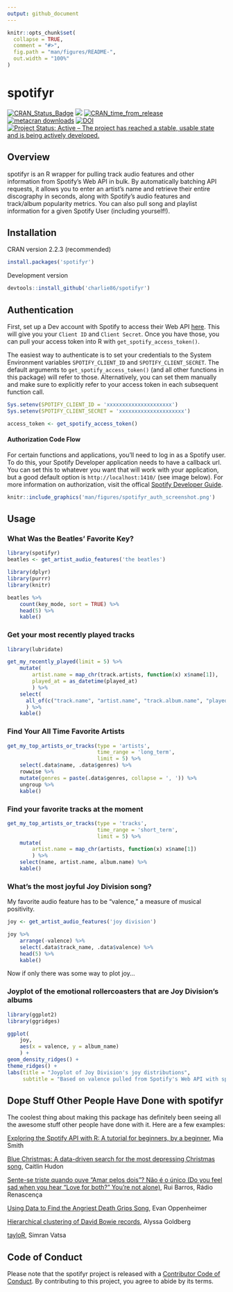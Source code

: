 ```yaml
---
output: github_document
---
```


<!-- README.md is generated from README.Rmd. Please edit that file -->

```r
knitr::opts_chunk$set(
  collapse = TRUE,
  comment = "#>",
  fig.path = "man/figures/README-",
  out.width = "100%"
)
```

# spotifyr

<!-- badges: start -->
[![CRAN_Status_Badge](http://www.r-pkg.org/badges/version/spotifyr?color=brightgreen)](https://cran.r-project.org/package=spotifyr)
![](http://cranlogs.r-pkg.org/badges/spotifyr?color=brightgreen)
[![CRAN_time_from_release](https://www.r-pkg.org/badges/ago/spotifyr)](https://cran.r-project.org/package=spotifyr)
[![metacran downloads](https://cranlogs.r-pkg.org/badges/spotifyr)](https://cran.r-project.org/package=spotifyr)
[![DOI](https://zenodo.org/badge/DOI/10.5281/zenodo.5638489.svg)](https://doi.org/10.5281/zenodo.5638489)
[![Project Status: Active – The project has reached a stable, usable state and is being actively developed.](https://www.repostatus.org/badges/latest/active.svg)](https://www.repostatus.org/#active)

<!-- badges: end -->
 
## Overview

spotifyr is an R wrapper for pulling track audio features and other information from Spotify's Web API in bulk. By automatically batching API requests, it allows you to enter an artist's name and retrieve their entire discography in seconds, along with Spotify's audio features and track/album popularity metrics. You can also pull song and playlist information for a given Spotify User (including yourself!).

## Installation

CRAN version 2.2.3 (recommended)

```r
install.packages('spotifyr')
```

Development version

```r
devtools::install_github('charlie86/spotifyr')
```

## Authentication

First, set up a Dev account with Spotify to access their Web API [here](https://developer.spotify.com/my-applications/#!/applications). This will give you your `Client ID` and `Client Secret`. Once you have those, you can pull your access token into R with `get_spotify_access_token()`. 

The easiest way to authenticate is to set your credentials to the System Environment variables `SPOTIFY_CLIENT_ID` and `SPOTIFY_CLIENT_SECRET`. The default arguments to `get_spotify_access_token()` (and all other functions in this package) will refer to those. Alternatively, you can set them manually and make sure to explicitly refer to your access token in each subsequent function call.

```r
Sys.setenv(SPOTIFY_CLIENT_ID = 'xxxxxxxxxxxxxxxxxxxxx')
Sys.setenv(SPOTIFY_CLIENT_SECRET = 'xxxxxxxxxxxxxxxxxxxxx')

access_token <- get_spotify_access_token()
```

#### Authorization Code Flow

For certain functions and applications, you'll need to log in as a Spotify user. To do this, your Spotify Developer application needs to have a callback url. You can set this to whatever you want that will work with your application, but a good default option is `http://localhost:1410/` (see image below). For more information on authorization, visit the offical [Spotify Developer Guide](https://developer.spotify.com/documentation/general/guides/authorization-guide/).


```r
knitr::include_graphics('man/figures/spotifyr_auth_screenshot.png')
```


## Usage

### What Was the Beatles' Favorite Key?

```r
library(spotifyr)
beatles <- get_artist_audio_features('the beatles')
```

```r
library(dplyr)
library(purrr)
library(knitr)

beatles %>% 
    count(key_mode, sort = TRUE) %>% 
    head(5) %>% 
    kable()
```

### Get your most recently played tracks

```r
library(lubridate)

get_my_recently_played(limit = 5) %>% 
    mutate(
        artist.name = map_chr(track.artists, function(x) x$name[1]),
        played_at = as_datetime(played_at)
        ) %>% 
    select(
      all_of(c("track.name", "artist.name", "track.album.name", "played_at"))
      ) %>% 
    kable()
```


### Find Your All Time Favorite Artists

```r
get_my_top_artists_or_tracks(type = 'artists', 
                             time_range = 'long_term', 
                             limit = 5) %>% 
    select(.data$name, .data$genres) %>% 
    rowwise %>% 
    mutate(genres = paste(.data$genres, collapse = ', ')) %>% 
    ungroup %>% 
    kable()
```

### Find your favorite tracks at the moment

```r
get_my_top_artists_or_tracks(type = 'tracks', 
                             time_range = 'short_term', 
                             limit = 5) %>% 
    mutate(
        artist.name = map_chr(artists, function(x) x$name[1])
        ) %>% 
    select(name, artist.name, album.name) %>% 
    kable()
```

### What's the most joyful Joy Division song?

My favorite audio feature has to be "valence," a measure of musical positivity.

```r
joy <- get_artist_audio_features('joy division')
```

```r
joy %>% 
    arrange(-valence) %>% 
    select(.data$track_name, .data$valence) %>% 
    head(5) %>% 
    kable()
```

Now if only there was some way to plot joy...

### Joyplot of the emotional rollercoasters that are Joy Division's albums

```r
library(ggplot2)
library(ggridges)

ggplot(
    joy, 
    aes(x = valence, y = album_name)
    ) + 
geom_density_ridges() + 
theme_ridges() +
labs(title = "Joyplot of Joy Division's joy distributions", 
     subtitle = "Based on valence pulled from Spotify's Web API with spotifyr")
```

## Dope Stuff Other People Have Done with spotifyr

The coolest thing about making this package has definitely been seeing all the awesome stuff other people have done with it. Here are a few examples:

[Exploring the Spotify API with R: A tutorial for beginners, by a beginner](https://msmith7161.github.io/what-is-speechiness/), Mia Smith

[Blue Christmas: A data-driven search for the most depressing Christmas song](https://www.caitlinhudon.com/posts/2017/12/22/blue-christmas), Caitlin Hudon

[Sente-se triste quando ouve "Amar pelos dois"? Não é o único (Do you feel sad when you hear "Love for both?" You're not alone)](https://rr.sapo.pt/especial/112355/sente-se-triste-quando-ouve-amar-pelos-dois-nao-e-o-unico), Rui Barros, Rádio Renascença

[Using Data to Find the Angriest Death Grips Song](https://medium.com/@evanopp/angriest-death-grips-data-anger-502168c1c2f0), Evan Oppenheimer

[Hierarchical clustering of David Bowie records](https://twitter.com/WireMonkey/status/1009915034246565891?s=19), Alyssa Goldberg

[tayloR](https://medium.com/@simranvatsa5/taylor-f656e2a09cc3), Simran Vatsa

## Code of Conduct

Please note that the spotifyr project is released with a [Contributor Code of Conduct](https://contributor-covenant.org/version/2/0/CODE_OF_CONDUCT.html). By contributing to this project, you agree to abide by its terms.
